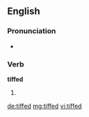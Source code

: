 ==English==

===Pronunciation===
* {{rhymes|ɪft}}

===Verb===
'''tiffed'''

# {{en-past of|tiff}}

[[de:tiffed]]
[[mg:tiffed]]
[[vi:tiffed]]